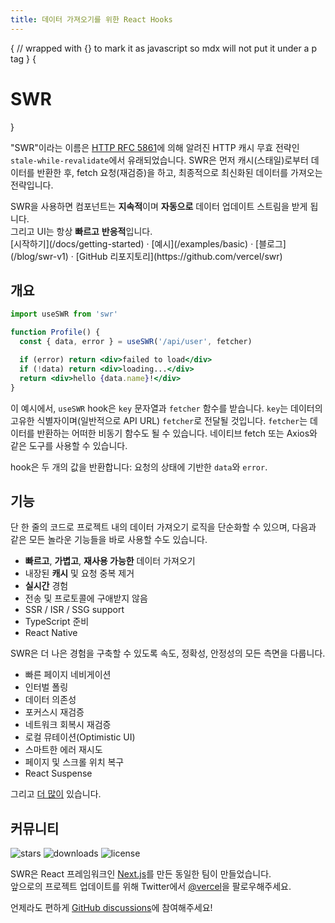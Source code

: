 ```yaml
---
title: 데이터 가져오기를 위한 React Hooks
---
```



{
// wrapped with {} to mark it as javascript so mdx will not put it under a p tag
}
{<h1 className="text-center font-extrabold md:text-5xl mt-8">SWR</h1>}

<Bleed><Features/></Bleed>

"SWR"이라는 이름은 [HTTP RFC 5861](https://tools.ietf.org/html/rfc5861)에 의해 알려진 HTTP 캐시 무효 전략인 `stale-while-revalidate`에서 유래되었습니다.
SWR은 먼저 캐시(스태일)로부터 데이터를 반환한 후, fetch 요청(재검증)을 하고, 최종적으로 최신화된 데이터를 가져오는 전략입니다.

<Callout emoji="✅">
  SWR을 사용하면 컴포넌트는 <strong>지속적</strong>이며 <strong>자동으로</strong> 데이터 업데이트 스트림을 받게 됩니다.<br/>
  그리고 UI는 항상 <strong>빠르고</strong> <strong>반응적</strong>입니다.
</Callout>

<div className="mt-16 mb-20 text-center">
  [시작하기](/docs/getting-started) · [예시](/examples/basic) · [블로그](/blog/swr-v1) · [GitHub 리포지토리](https://github.com/vercel/swr)
</div>

## 개요

```jsx
import useSWR from 'swr'

function Profile() {
  const { data, error } = useSWR('/api/user', fetcher)

  if (error) return <div>failed to load</div>
  if (!data) return <div>loading...</div>
  return <div>hello {data.name}!</div>
}
```

이 예시에서, `useSWR` hook은 `key` 문자열과 `fetcher` 함수를 받습니다. `key`는 데이터의 고유한 식별자이며(일반적으로 API URL)
`fetcher`로 전달될 것입니다. `fetcher`는 데이터를 반환하는 어떠한 비동기 함수도 될 수 있습니다. 네이티브 fetch 또는 Axios와 같은 도구를 사용할 수 있습니다.

hook은 두 개의 값을 반환합니다: 요청의 상태에 기반한 `data`와 `error`.

## 기능

단 한 줄의 코드로 프로젝트 내의 데이터 가져오기 로직을 단순화할 수 있으며, 다음과 같은 모든 놀라운 기능들을 바로 사용할 수도 있습니다.

- **빠르고**, **가볍고**, **재사용 가능한** 데이터 가져오기
- 내장된 **캐시** 및 요청 중복 제거
- **실시간** 경험
- 전송 및 프로토콜에 구애받지 않음
- SSR / ISR / SSG support
- TypeScript 준비
- React Native

SWR은 더 나은 경험을 구축할 수 있도록 속도, 정확성, 안정성의 모든 측면을 다룹니다.

- 빠른 페이지 네비게이션
- 인터벌 폴링
- 데이터 의존성
- 포커스시 재검증
- 네트워크 회복시 재검증
- 로컬 뮤테이션(Optimistic UI)
- 스마트한 에러 재시도
- 페이지 및 스크롤 위치 복구
- React Suspense

그리고 [더 많이](/docs/getting-started) 있습니다.

## 커뮤니티

<p className="flex h-6">
  <img alt="stars" src="https://badgen.net/github/stars/vercel/swr" className="inline-block mr-2"/>
  <img alt="downloads" src="https://badgen.net/npm/dt/swr" className="inline-block mr-2"/>
  <img alt="license" src="https://badgen.net/npm/license/swr" className="inline-block mr-2"/>
</p>

SWR은 React 프레임워크인 [Next.js](https://nextjs.org)를 만든 동일한 팀이 만들었습니다.  
앞으로의 프로젝트 업데이트를 위해 Twitter에서 [@vercel](https://twitter.com/vercel)을 팔로우해주세요.

언제라도 편하게 [GitHub discussions](https://github.com/vercel/swr/discussions)에 참여해주세요!
